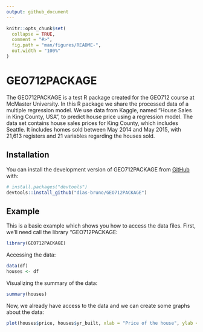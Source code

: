 ```yaml
---
output: github_document
---
```


<!-- README.md is generated from README.Rmd. Please edit that file -->

```r
knitr::opts_chunk$set(
  collapse = TRUE,
  comment = "#>",
  fig.path = "man/figures/README-",
  out.width = "100%"
)
```

# GEO712PACKAGE

The GEO712PACKAGE is a test R package created for the GEO712 course at McMaster University. In this R package we share the processed data of a multiple regression model. We use data from Kaggle, named "House Sales in King County, USA", to predict house price using a regression model. The data set contains house sales prices for King County, which includes Seattle. It includes homes sold between May 2014 and May 2015, with 21,613 registers and 21 variables regarding the houses sold.

## Installation

You can install the development version of GEO712PACKAGE from [GitHub](https://github.com/) with:

``` r
# install.packages("devtools")
devtools::install_github("dias-bruno/GEO712PACKAGE")
```

## Example

This is a basic example which shows you how to access the data files. First, we'll need call the library "GEO712PACKAGE:

```r
library(GEO712PACKAGE)
```

Accessing the data:

```r
data(df)
houses <- df
```

Visualizing the summary of the data:

```r
summary(houses)
```

Now, we already have access to the data and we can create some graphs about the data:

```r
plot(houses$price, houses$yr_built, xlab = "Price of the house", ylab = "Year of build")
```
